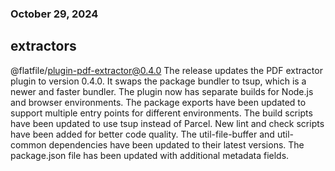 ### October 29, 2024
## extractors

@flatfile/plugin-pdf-extractor@0.4.0
The release updates the PDF extractor plugin to version 0.4.0. It swaps the package bundler to tsup, which is a newer and faster bundler. The plugin now has separate builds for Node.js and browser environments. The package exports have been updated to support multiple entry points for different environments. The build scripts have been updated to use tsup instead of Parcel. New lint and check scripts have been added for better code quality. The util-file-buffer and util-common dependencies have been updated to their latest versions. The package.json file has been updated with additional metadata fields.